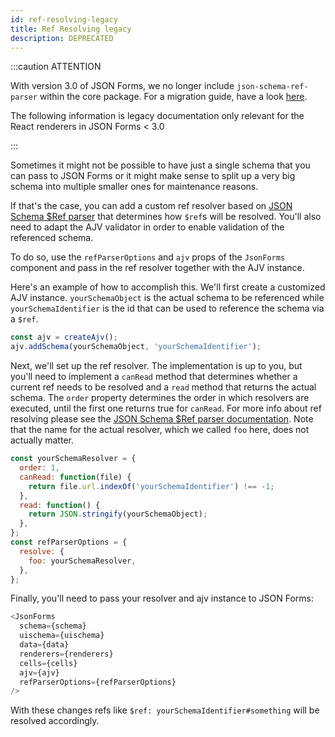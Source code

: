---
id: ref-resolving-legacy
title: Ref Resolving legacy
description: DEPRECATED
---

:::caution ATTENTION

With version 3.0 of JSON Forms, we no longer include `json-schema-ref-parser` within the core package.
For a migration guide, have a look [here](https://github.com/eclipsesource/jsonforms/blob/master/MIGRATION.md).


The following information is legacy documentation only relevant for the React renderers in JSON Forms < 3.0

:::

Sometimes it might not be possible to have just a single schema that you can pass to JSON Forms or it might make sense to split up a very big schema into multiple smaller ones for maintenance reasons.

If that's the case, you can add a custom ref resolver based on [JSON Schema \$Ref parser](https://github.com/APIDevTools/json-schema-ref-parser) that determines how `$ref`s will be resolved. You'll also need to adapt the AJV validator in order to enable validation of the referenced schema.

To do so, use the `refParserOptions` and `ajv` props of the `JsonForms` component and pass in the ref resolver together with the AJV instance.

Here's an example of how to accomplish this. We'll first create a customized AJV instance. `yourSchemaObject` is the actual schema to be referenced while `yourSchemaIdentifier` is the id that can be used to reference the schema via a `$ref`.

```js
const ajv = createAjv();
ajv.addSchema(yourSchemaObject, 'yourSchemaIdentifier');
```

Next, we'll set up the ref resolver. The implementation is up to you, but you'll need to implement a `canRead` method that determines whether a current ref needs to be resolved and a `read` method that returns the actual schema.
The `order` property determines the order in which resolvers are executed, until the first one returns true for `canRead`.
For more info about ref resolving please see the [JSON Schema \$Ref parser documentation](https://apitools.dev/json-schema-ref-parser/docs/plugins/resolvers.html).
Note that the name for the actual resolver, which we called `foo` here, does not actually matter.

```js
const yourSchemaResolver = {
  order: 1,
  canRead: function(file) {
    return file.url.indexOf('yourSchemaIdentifier') !== -1;
  },
  read: function() {
    return JSON.stringify(yourSchemaObject);
  },
};
const refParserOptions = {
  resolve: {
    foo: yourSchemaResolver,
  },
};
```

Finally, you'll need to pass your resolver and ajv instance to JSON Forms:

```js
<JsonForms
  schema={schema}
  uischema={uischema}
  data={data}
  renderers={renderers}
  cells={cells}
  ajv={ajv}
  refParserOptions={refParserOptions}
/>
```

With these changes refs like `$ref: yourSchemaIdentifier#something` will be resolved accordingly.
